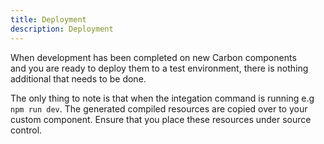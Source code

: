 ```yaml
---
title: Deployment
description: Deployment
---
```


When development has been completed on new Carbon components and you are ready to deploy them to a test environment, there is nothing additional that needs to be done.

The only thing to note is that when the integation command is running e.g `npm run dev`. The generated compiled resources are copied over to your custom component. Ensure that you place these resources under source control.
